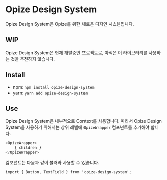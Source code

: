 
<Meta title="Opize Design System/Intro" />

# Opize Design System

Opize Design System은 Opize를 위한 새로운 디자인 시스템입니다.

## WIP

Opize Design System은 현재 개발중인 프로젝트로, 아직은 이 라이브러리를 사용하는 것을 추천하지 않습니다.


## Install

- npm: `npm install opize-design-system`
- yarn: `yarn add opize-design-system`


## Use

Opize Design System은 내부적으로 Context를 사용합니다. 따라서 Opize Design System을 사용하기 위해서는 상위 레벨에 `OpizeWrapper` 컴포넌트를 추가해야 합니다.

```js
<OpizeWrapper>
    { children }
</OpizeWrapper>
```

컴포넌트는 다음과 같이 불러와 사용할 수 있습니다.

`import { Button, TextField } from 'opize-design-system';`